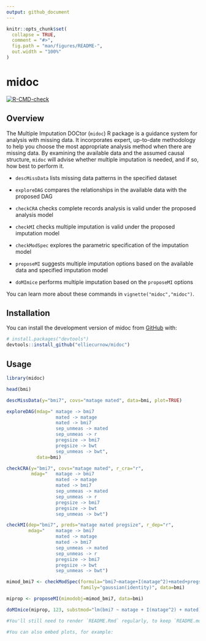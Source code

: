 ```yaml
---
output: github_document
---
```


<!-- README.md is generated from README.Rmd. Please edit that file -->

```r
knitr::opts_chunk$set(
  collapse = TRUE,
  comment = "#>",
  fig.path = "man/figures/README-",
  out.width = "100%"
)
```

# midoc

<!-- badges: start -->
[![R-CMD-check](https://github.com/elliecurnow/midoc/actions/workflows/R-CMD-check.yaml/badge.svg)](https://github.com/elliecurnow/midoc/actions/workflows/R-CMD-check.yaml)
<!-- badges: end -->

## Overview

The Multiple Imputation DOCtor (`midoc`) R package is a guidance system for analysis with missing data. It incorporates expert, up-to-date methodology to help you choose the most appropriate analysis method when there are missing data. By examining the available data and the assumed causal structure, `midoc` will advise whether multiple imputation is needed, and if so, how best to perform it. 

* `descMissData` lists missing data patterns in the specified dataset

* `exploreDAG` compares the relationships in the available data with the proposed DAG

* `checkCRA` checks complete records analysis is valid under the proposed analysis model 

* `checkMI` checks multiple imputation is valid under the proposed imputation model 

* `checkModSpec` explores the parametric specification of the imputation model 

* `proposeMI` suggests multiple imputation options based on the available data and specified imputation model

* `doMImice` performs multiple imputation based on the `proposeMI` options 

You can learn more about these commands in `vignette("midoc","midoc")`.

## Installation

You can install the development version of midoc from [GitHub](https://github.com/) with:

``` r
# install.packages("devtools")
devtools::install_github("elliecurnow/midoc")
```
## Usage

```r
library(midoc)

head(bmi)

descMissData(y="bmi7", covs="matage mated", data=bmi, plot=TRUE)

exploreDAG(mdag=" matage -> bmi7 
                  mated -> matage 
                  mated -> bmi7 
                  sep_unmeas -> mated 
                  sep_unmeas -> r
                  pregsize -> bmi7 
                  pregsize -> bwt  
                  sep_unmeas -> bwt", 
           data=bmi)

checkCRA(y="bmi7", covs="matage mated", r_cra="r",
         mdag="   matage -> bmi7 
                  mated -> matage 
                  mated -> bmi7 
                  sep_unmeas -> mated 
                  sep_unmeas -> r
                  pregsize -> bmi7 
                  pregsize -> bwt  
                  sep_unmeas -> bwt")

checkMI(dep="bmi7", preds="matage mated pregsize", r_dep="r",
        mdag="    matage -> bmi7 
                  mated -> matage 
                  mated -> bmi7 
                  sep_unmeas -> mated 
                  sep_unmeas -> r
                  pregsize -> bmi7 
                  pregsize -> bwt  
                  sep_unmeas -> bwt")

mimod_bmi7 <- checkModSpec(formula="bmi7~matage+I(matage^2)+mated+pregsize",
                           family="gaussian(identity)", data=bmi)

miprop <- proposeMI(mimodobj=mimod_bmi7, data=bmi)

doMImice(miprop, 123, substmod="lm(bmi7 ~ matage + I(matage^2) + mated)")

```

```r
#You'll still need to render `README.Rmd` regularly, to keep `README.md` up-to-date. `devtools::build_readme()` is handy for this.

#You can also embed plots, for example:

```


